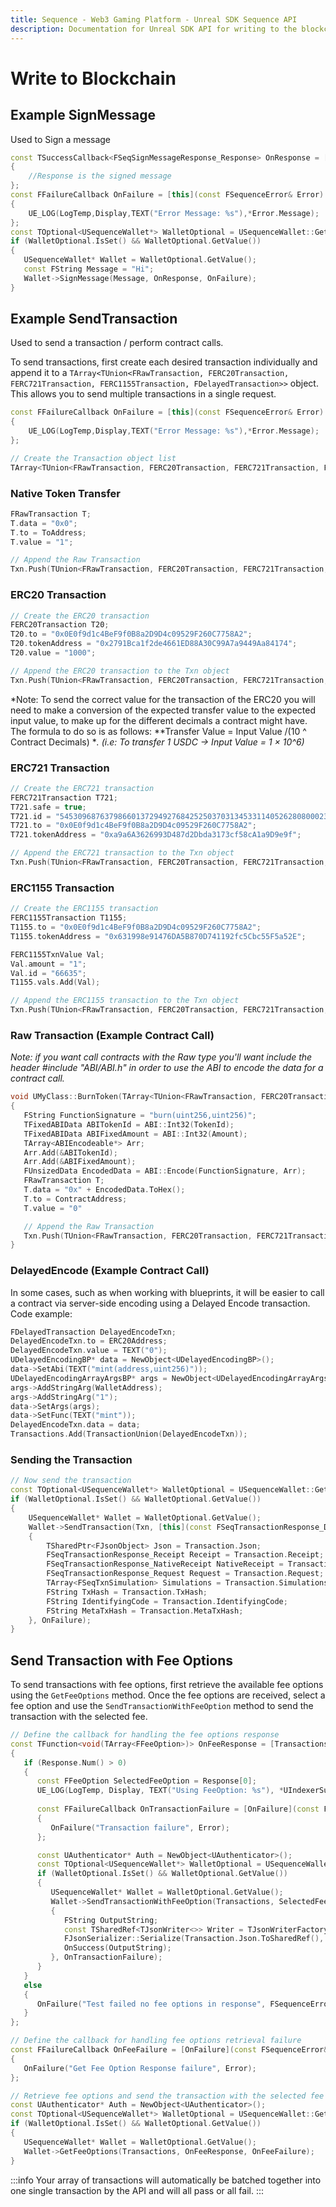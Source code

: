 ```yaml
---
title: Sequence - Web3 Gaming Platform - Unreal SDK Sequence API
description: Documentation for Unreal SDK API for writing to the blockchain with the Sequence infrastructure stack for web3 gaming.
---
```


# Write to Blockchain

## Example SignMessage

Used to Sign a message

```cpp
const TSuccessCallback<FSeqSignMessageResponse_Response> OnResponse = [this] (const FSeqSignMessageResponse_Response& Response)
{
	//Response is the signed message
};
const FFailureCallback OnFailure = [this](const FSequenceError& Error)
{
	UE_LOG(LogTemp,Display,TEXT("Error Message: %s"),*Error.Message);
};
const TOptional<USequenceWallet*> WalletOptional = USequenceWallet::Get();
if (WalletOptional.IsSet() && WalletOptional.GetValue())
{
   USequenceWallet* Wallet = WalletOptional.GetValue();
   const FString Message = "Hi";
   Wallet->SignMessage(Message, OnResponse, OnFailure);
}
```
## Example SendTransaction

Used to send a transaction / perform contract calls.

To send transactions, first create each desired transaction individually and append it to a `TArray<TUnion<FRawTransaction, FERC20Transaction, FERC721Transaction, FERC1155Transaction, FDelayedTransaction>>` object. This allows you to send multiple transactions in a single request.

```cpp
const FFailureCallback OnFailure = [this](const FSequenceError& Error)
{
	UE_LOG(LogTemp,Display,TEXT("Error Message: %s"),*Error.Message);
};

// Create the Transaction object list
TArray<TUnion<FRawTransaction, FERC20Transaction, FERC721Transaction, FERC1155Transaction, FDelayedTransaction>> Txn;
```

### Native Token Transfer

```cpp 
FRawTransaction T;
T.data = "0x0";
T.to = ToAddress;
T.value = "1";

// Append the Raw Transaction
Txn.Push(TUnion<FRawTransaction, FERC20Transaction, FERC721Transaction, FERC1155Transaction, FDelayedTransaction>(T));
```

### ERC20 Transaction

```cpp
// Create the ERC20 transaction
FERC20Transaction T20;
T20.to = "0x0E0f9d1c4BeF9f0B8a2D9D4c09529F260C7758A2";
T20.tokenAddress = "0x2791Bca1f2de4661ED88A30C99A7a9449Aa84174";
T20.value = "1000";

// Append the ERC20 transaction to the Txn object
Txn.Push(TUnion<FRawTransaction, FERC20Transaction, FERC721Transaction, FERC1155Transaction, FDelayedTransaction>(T20));
```

*Note: To send the correct value for the transaction of the ERC20 you will need to make a conversion of the expected transfer value to the expected input value, to make up for the different decimals a contract might have. The formula to do so is as follows: **Transfer Value = Input Value /(10 ^ Contract Decimals) **.
(i.e: To transfer 1 USDC -> Input Value = 1 × 10^6)*

### ERC721 Transaction

```cpp
// Create the ERC721 transaction
FERC721Transaction T721;
T721.safe = true;
T721.id = "54530968763798660137294927684252503703134533114052628080002308208148824588621";
T721.to = "0x0E0f9d1c4BeF9f0B8a2D9D4c09529F260C7758A2";
T721.tokenAddress = "0xa9a6A3626993D487d2Dbda3173cf58cA1a9D9e9f";

// Append the ERC721 transaction to the Txn object
Txn.Push(TUnion<FRawTransaction, FERC20Transaction, FERC721Transaction, FERC1155Transaction, FDelayedTransaction>(T721));
```

### ERC1155 Transaction

```cpp
// Create the ERC1155 transaction
FERC1155Transaction T1155;
T1155.to = "0x0E0f9d1c4BeF9f0B8a2D9D4c09529F260C7758A2";
T1155.tokenAddress = "0x631998e91476DA5B870D741192fc5Cbc55F5a52E";

FERC1155TxnValue Val;
Val.amount = "1";
Val.id = "66635";
T1155.vals.Add(Val);

// Append the ERC1155 transaction to the Txn object
Txn.Push(TUnion<FRawTransaction, FERC20Transaction, FERC721Transaction, FERC1155Transaction, FDelayedTransaction>(T1155));
```

### Raw Transaction (Example Contract Call)

*Note: if you want call contracts with the Raw type you'll want include the header #include "ABI/ABI.h" in order to use the ABI to encode the data for a contract call.*

```cpp
void UMyClass::BurnToken(TArray<TUnion<FRawTransaction, FERC20Transaction, FERC721Transaction, FERC1155Transaction, FDelayedTransaction>> Txn, FString ContractAddress, int32 TokenId, int32 Amount)
{
   FString FunctionSignature = "burn(uint256,uint256)";
   TFixedABIData ABITokenId = ABI::Int32(TokenId);
   TFixedABIData ABIFixedAmount = ABI::Int32(Amount);
   TArray<ABIEncodeable*> Arr;
   Arr.Add(&ABITokenId);
   Arr.Add(&ABIFixedAmount);
   FUnsizedData EncodedData = ABI::Encode(FunctionSignature, Arr);
   FRawTransaction T;
   T.data = "0x" + EncodedData.ToHex();
   T.to = ContractAddress;
   T.value = "0"

   // Append the Raw Transaction
   Txn.Push(TUnion<FRawTransaction, FERC20Transaction, FERC721Transaction, FERC1155Transaction, FDelayedTransaction>(T));
}
```

### DelayedEncode (Example Contract Call)

In some cases, such as when working with blueprints, it will be easier to call a contract via server-side encoding using a Delayed Encode transaction. Code example:

```cpp
FDelayedTransaction DelayedEncodeTxn;
DelayedEncodeTxn.to = ERC20Address;
DelayedEncodeTxn.value = TEXT("0");
UDelayedEncodingBP* data = NewObject<UDelayedEncodingBP>();
data->SetAbi(TEXT("mint(address,uint256)"));
UDelayedEncodingArrayArgsBP* args = NewObject<UDelayedEncodingArrayArgsBP>();
args->AddStringArg(WalletAddress);
args->AddStringArg("1");
data->SetArgs(args);
data->SetFunc(TEXT("mint"));
DelayedEncodeTxn.data = data;
Transactions.Add(TransactionUnion(DelayedEncodeTxn));
```

### Sending the Transaction

```cpp
// Now send the transaction
const TOptional<USequenceWallet*> WalletOptional = USequenceWallet::Get();
if (WalletOptional.IsSet() && WalletOptional.GetValue())
{
	USequenceWallet* Wallet = WalletOptional.GetValue();
	Wallet->SendTransaction(Txn, [this](const FSeqTransactionResponse_Data& Transaction)
	{
        TSharedPtr<FJsonObject> Json = Transaction.Json;
        FSeqTransactionResponse_Receipt Receipt = Transaction.Receipt;
        FSeqTransactionResponse_NativeReceipt NativeReceipt = Transaction.NativeReceipt;
        FSeqTransactionResponse_Request Request = Transaction.Request;
        TArray<FSeqTxnSimulation> Simulations = Transaction.Simulations;
        FString TxHash = Transaction.TxHash;
        FString IdentifyingCode = Transaction.IdentifyingCode;
        FString MetaTxHash = Transaction.MetaTxHash;
	}, OnFailure);
}
```

## Send Transaction with Fee Options

To send transactions with fee options, first retrieve the available fee options using the `GetFeeOptions` method. Once the fee options are received, select a fee option and use the `SendTransactionWithFeeOption` method to send the transaction with the selected fee.

```cpp
// Define the callback for handling the fee options response
const TFunction<void(TArray<FFeeOption>)> OnFeeResponse = [Transactions, OnSuccess, OnFailure](const TArray<FFeeOption>& Response)
{
   if (Response.Num() > 0)
   {
      const FFeeOption SelectedFeeOption = Response[0];
      UE_LOG(LogTemp, Display, TEXT("Using FeeOption: %s"), *UIndexerSupport::StructToString(SelectedFeeOption));
      
      const FFailureCallback OnTransactionFailure = [OnFailure](const FSequenceError& Error)
      {
         OnFailure("Transaction failure", Error);
      };

      const UAuthenticator* Auth = NewObject<UAuthenticator>();
      const TOptional<USequenceWallet*> WalletOptional = USequenceWallet::Get(Auth->GetStoredCredentials().GetCredentials());
      if (WalletOptional.IsSet() && WalletOptional.GetValue())
      {
         USequenceWallet* Wallet = WalletOptional.GetValue();
         Wallet->SendTransactionWithFeeOption(Transactions, SelectedFeeOption, [=](const FSeqTransactionResponse_Data& Transaction)
         {
            FString OutputString;
            const TSharedRef<TJsonWriter<>> Writer = TJsonWriterFactory<>::Create(&OutputString);
            FJsonSerializer::Serialize(Transaction.Json.ToSharedRef(), Writer);
            OnSuccess(OutputString);
         }, OnTransactionFailure);
      }
   }
   else
   {
      OnFailure("Test failed no fee options in response", FSequenceError(EErrorType::EmptyResponse, "Empty fee option response"));
   }
};

// Define the callback for handling fee options retrieval failure
const FFailureCallback OnFeeFailure = [OnFailure](const FSequenceError& Error)
{
   OnFailure("Get Fee Option Response failure", Error);
};

// Retrieve fee options and send the transaction with the selected fee option
const UAuthenticator* Auth = NewObject<UAuthenticator>();
const TOptional<USequenceWallet*> WalletOptional = USequenceWallet::Get(Auth->GetStoredCredentials().GetCredentials());
if (WalletOptional.IsSet() && WalletOptional.GetValue())
{
   USequenceWallet* Wallet = WalletOptional.GetValue();
   Wallet->GetFeeOptions(Transactions, OnFeeResponse, OnFeeFailure);
}
```

:::info
Your array of transactions will automatically be batched together into one single transaction by the API and will all pass or all fail.
:::